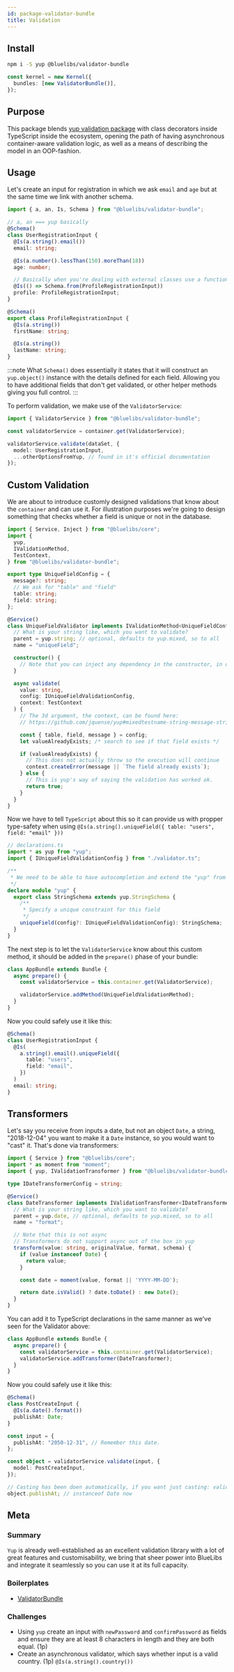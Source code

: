 ```yaml
---
id: package-validator-bundle
title: Validation
---
```



<PackageHeader version="1.0.3" packageName="validator-bundle" containsTypeDefs />

## Install

```bash
npm i -S yup @bluelibs/validator-bundle
```

```ts
const kernel = new Kernel({
  bundles: [new ValidatorBundle()],
});
```

## Purpose

This package blends [yup validation package](https://github.com/jquense/yup) with class decorators inside TypeScript inside the ecosystem, opening the path of having asynchronous container-aware validation logic, as well as a means of describing the model in an OOP-fashion.

## Usage

Let's create an input for registration in which we ask `email` and `age` but at the same time we link with another schema.

```typescript
import { a, an, Is, Schema } from "@bluelibs/validator-bundle";

// a, an === yup basically
@Schema()
class UserRegistrationInput {
  @Is(a.string().email())
  email: string;

  @Is(a.number().lessThan(150).moreThan(18))
  age: number;

  // Basically when you're dealing with external classes use a function and use Schema.from(class)
  @Is(() => Schema.from(ProfileRegistrationInput))
  profile: ProfileRegistrationInput;
}

@Schema()
export class ProfileRegistrationInput {
  @Is(a.string())
  firstName: string;

  @Is(a.string())
  lastName: string;
}
```

:::note
What `Schema()` does essentially it states that it will construct an `yup.object()` instance with the details defined for each field. Allowing you to have additional fields that don't get validated, or other helper methods giving you full control.
:::

To perform validation, we make use of the `ValidatorService`:

```typescript
import { ValidatorService } from "@bluelibs/validator-bundle";

const validatorService = container.get(ValidatorService);

validatorService.validate(dataSet, {
  model: UserRegistrationInput,
  ...otherOptionsFromYup, // found in it's official documentation
});
```

## Custom Validation

We are about to introduce customly designed validations that know about the `container` and can use it. For illustration purposes we're going to design something that checks whether a field is unique or not in the database.

```typescript
import { Service, Inject } from "@bluelibs/core";
import {
  yup,
  IValidationMethod,
  TestContext,
} from "@bluelibs/validator-bundle";

export type UniqueFieldConfig = {
  message?: string;
  // We ask for "table" and "field"
  table: string;
  field: string;
};

@Service()
class UniqueFieldValidator implements IValidationMethod<UniqueFieldConfig> {
  // What is your string like, which you want to validate?
  parent = yup.string; // optional, defaults to yup.mixed, so to all
  name = "uniqueField";

  constructor() {
    // Note that you can inject any dependency in the constructor, in our case, a database or api service
  }

  async validate(
    value: string,
    config: IUniqueFieldValidationConfig,
    context: TestContext
  ) {
    // The 3d argument, the context, can be found here:
    // https://github.com/jquense/yup#mixedtestname-string-message-string--function-test-function-schema

    const { table, field, message } = config;
    let valueAlreadyExists; /* search to see if that field exists */

    if (valueAlreadyExists) {
      // This does not actually throw so the execution will continue
      context.createError(message || `The field already exists`);
    } else {
      // This is yup's way of saying the validation has worked ok.
      return true;
    }
  }
}
```

Now we have to tell `TypeScript` about this so it can provide us with propper type-safety when using `@Is(a.string().uniqueField({ table: "users", field: "email" }))`

```typescript
// declarations.ts
import * as yup from "yup";
import { IUniqueFieldValidationConfig } from "./validator.ts";

/**
 * We need to be able to have autocompletion and extend the "yup" from within our validator.
 */
declare module "yup" {
  export class StringSchema extends yup.StringSchema {
    /**
     * Specify a unique constraint for this field
     */
    uniqueField(config?: IUniqueFieldValidationConfig): StringSchema;
  }
}
```

The next step is to let the `ValidatorService` know about this custom method, it should be added in the `prepare()` phase of your bundle:

```typescript
class AppBundle extends Bundle {
  async prepare() {
    const validatorService = this.container.get(ValidatorService);

    validatorService.addMethod(UniqueFieldValidationMethod);
  }
}
```

Now you could safely use it like this:

```typescript
@Schema()
class UserRegistrationInput {
  @Is(
    a.string().email().uniqueField({
      table: "users",
      field: "email",
    })
  )
  email: string;
}
```

## Transformers

Let's say you receive from inputs a date, but not an object `Date`, a string, "2018-12-04" you want to make it a `Date` instance, so you would want to "cast" it. That's done via transformers:

```typescript
import { Service } from "@bluelibs/core";
import * as moment from "moment";
import { yup, IValidationTransformer } from "@bluelibs/validator-bundle";

type IDateTransformerConfig = string;

@Service()
class DateTransformer implements IValidationTransformer<IDateTransformerConfig, Date> {
  // What is your string like, which you want to validate?
  parent = yup.date, // optional, defaults to yup.mixed, so to all
  name = "format";

  // Note that this is not async
  // Transformers do not support async out of the box in yup
  transform(value: string, originalValue, format, schema) {
    if (value instanceof Date) {
      return value;
    }

    const date = moment(value, format || 'YYYY-MM-DD');

    return date.isValid() ? date.toDate() : new Date();
  }
}
```

You can add it to TypeScript declarations in the same manner as we've seen for the Validator above:

```typescript
class AppBundle extends Bundle {
  async prepare() {
    const validatorService = this.container.get(ValidatorService);
    validatorService.addTransformer(DateTransformer);
  }
}
```

Now you could safely use it like this:

```typescript
@Schema()
class PostCreateInput {
  @Is(a.date().format())
  publishAt: Date;
}

const input = {
  publishAt: "2050-12-31", // Remember this date.
};

const object = validatorService.validate(input, {
  model: PostCreateInput,
});

// Casting has been doen automatically, if you want just casting: validatorService.cast(input)
object.publishAt; // instanceof Date now
```

## Meta

### Summary

`Yup` is already well-established as an excellent validation library with a lot of great features and customisability, we bring that sheer power into BlueLibs and integrate it seamlessly so you can use it at its full capacity.

### Boilerplates

- [ValidatorBundle](https://stackblitz.com/edit/node-ndk84t?file=README.md)

### Challenges

- Using `yup` create an input with `newPassword` and `confirmPassword` as fields and ensure they are at least 8 characters in length and they are both equal. (1p)
- Create an asynchronous validator, which says whether input is a valid country. (1p) `@Is(a.string().country())`
